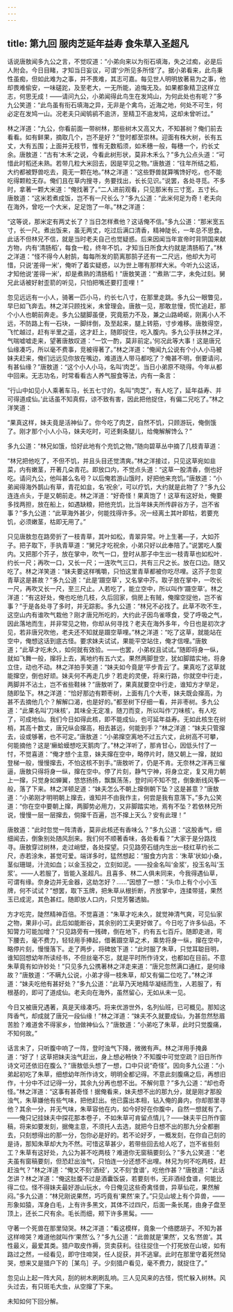 ```yaml
---
---
---
```

title: 第九回 服肉芝延年益寿 食朱草入圣超凡
---



话说唐敖闻多九公之言，不觉叹道：“小弟向来以为衔石填海，失之过痴，必是后人附会。今日目睹，才知当日妄议，可谓‘少所见多所怪’了。据小弟看来，此鸟秉性虽痴，但如此难为之事，并不畏难，其志可嘉。每见世人明明放著易为之事，他却畏难偷安，一味磋跎，及至老大，一无所能，追悔无及。如果都象精卫这样立志，何思无成！——请问九公，小弟闻得此鸟生在发鸠山，为何此处也有呢？”多九公笑道：“此鸟虽有衔石填海之异，无非是个禽鸟，近海之地，何处不可生，何必定在发鸠一山。况老夫只闻鸲鹆不逾济，至精卫不逾发鸠，这却未曾听过。”

林之洋道：“九公，你看前面一带树林，那些树木又高又大，不知甚树？俺们前去看看。如有鲜果，摘取几个，岂不是好？”登时都至崇林。迎面有株大树，长有五丈，大有五围；上面并无枝节，惟有无数稻须，如禾穗一般，每穗一个，约长丈余。唐敖道：“古有‘木禾’之说，今看此树形状，莫非木禾么？”多九公点头道：“可惜此时稻还未熟。若带几粒大米回去，因是罕见之物。”唐敖道：“往年所结之稻，大约都被野兽吃去，竟无一颗在地。”林之洋道：“这些野兽就算嘴馋好吃，也不能吃得颗粒无存。俺们且在草内搜寻，务要找出，长长见识。”说罢，各处寻觅。不多时，拿著一颗大米道：“俺找著了。”二人进前观看，只见那米有三寸宽，五寸长。唐敖道：“这米若煮成饭，岂不有一尺长么？”多九公道：“此米何足为奇！老夫向在海外，曾吃一个大米，足足饱了一年。”林之洋道：

“这等说，那米定有两丈长了？当日怎样煮他？这话俺不信。”多九公道：“那米宽五寸，长一尺。煮出饭来，虽无两丈，吃过后满口清香，精神陡长，一年总不思食。此话不但林兄不信，就是当时老夫自己也觉疑惑。后来因闻当年宣帝时背阴国来献方物，内有‘清肠稻’，每食一粒，终年不饥，才知当日所食大约就是清肠稻了。”林之洋道：“怪不得今人射鹄，每每所发的箭离那鹄子还有一二尺远，他却大为可惜，只说‘差得一米’，俺听了着实疑惑，以为世上哪有那样大米。今听九公这话，才知他说‘差得一米’，却是煮熟的清肠稻！”唐敖笑道：“‘煮熟’二字，未免过刻。舅兄此话被好射歪箭的听见，只怕把嘴还要打歪哩！”

忽见远远有一小人，骑著一匹小马，约长七八寸，在那里走跳。多九公一眼瞥见，早巳如飞奔去。林之洋只顾找米，未曾理会。唐敖一见，那敢怠慢，慌忙追赶，那个小人也朝前奔走。多九公腿脚虽便，究竟筋力不及，兼之山路崎岖，刚离小人不远，不防路上有一石块，一脚绊倒，及至起来，腿上转筋，寸步难移。唐敖得空，飞忙越过，赶有半里之遥，这才赶上，随即捉住，吃入腹内。多九公手扶林之洋，气喘嘘嘘走来，望著唐敖叹道：“一饮一酌，莫非前定。’何况此等大事！这是唐兄仙缘凑巧，所以毫不费事，竞被得著了。”林之洋道：“俺闻九公说有个小人小马被妹夫赶来，俺们远远见你放在嘴边，难道连人带马都吃了？俺甚不明，倒要请问，有甚仙缘？”唐敖道：“这个小人小马，名叫‘肉芝’。当日小弟原不晓得。今年从都中回来。无志功名，时常看看古人养气服食等法，内有一条言：

“行山中如见小人乘著车马，长五七寸的，名叫“肉芝”，有人吃了，延年益寿、并可得道成仙。’此话虽不知真假，谅不致有害，因此把他捉住，有偏二兄吃了。”林之洋笑道：

“果真这样，妹夫竟是活神仙了。你今吃了肉芝，自然不饥，只顾游玩，俺倒饿了。刚才那个小人小马，妹夫吃时，可还剩条腿儿，给俺解解馋么？”

多九公道：“林兄如饿，恰好此地有个充饥之物，”随向碧草丛中摘了几枝青草道：

“林兄把他吃了，不但不饥，并且头目还觉清爽。”林之洋接过，只见这草宛如韭菜，内有嫩茎，开著几朵青花。即放口内，不觉点头道：“这草一股清香，倒也好吃。请问九公，他叫甚么名号？以后俺若游山饿时，好把他来充饥。”唐敖道：“小弟闻得海外鹊山有草，青花如韭，名‘祝余’，可以疗饥，大约就是此物了？”多九公连连点头，于是又朝前走。林之洋道：“好奇怪！果真饱了！这草有这好处，俺要多找两担，放在船上，如遇缺粮，把他充饥，比当年妹夫所传辟谷方子，岂不省事？”多九公道：“此草海外甚少，何能找得许多。况一经离土其叶即枯，若要充饥，必须嫩茎，枯即无用了。”

只见唐敖忽在路旁折了一枝青草，其叶如松，青翠异常。叶上生著—子，大如芥子。把子取下，手执青草道：“舅兄才吃祝余，小弟只好以此奉陪了。”说罢吃人腹内。又把那个芥子，放在掌中，吹气一口，登时从那子中生出一枝青草也如松叶．约长一尺；再吹一口，又长一尺；一连吹气三口，共有三尺之长。放在口边。随又吃了。林之洋笑道：“妹夫要这样嘴嚼，只怕这里青草都被你吃尽哩。这芥子忽变青草这是甚故？”多九公道：“此是‘蹑空草’，又名掌中芥。取子放在掌中，一吹长一尺，再吹又长一尺，至三尺止。人若吃了，能立空中，所以叫作‘蹑空草’。林之洋道：“有这好处，俺也吃他几枝，久后回家，倘房上有贼，俺撺空捉他，岂不省事？”于是各处寻了多时，并无踪影。多九公道：“林兄不必找了。此草不吹不生，这空山内有谁吹气栽他？刚才唐兄所吃的，大约此子因鸟雀啄食，受了呼吸之气，因此落地而生，并非常见之物，你却从何寻找？老夫在海外多年，今日也是初次才见，若非唐兄吹他，老夫还不知就是蹑空草哩。”林之洋道：“吃了这草，就能站在空中，俺想这话到底古怪。要求妹夫试试，果能平空站住，俺才信哩。”唐敖道；“此草才吃未久，如何就有效验。——也罢，小弟权且试试。”随即将身一纵，就如飞舞一般，撺将上去，离地约有五六丈。果然两脚登空，犹如脚踏实地，将身立住，动也不动。林之洋拍手笑道：“妹夫如今竟是‘平步青云’了。果真吃了这草就能撺空，倒也好顽。妹夫何不再走几步？若走的灵便，将来行路，你就空中行走，两脚并不沾土，岂不省些鞋袜？”唐敖听了，果真就要空中行走，谁知方才举足，随即坠下。林之洋道：“恰好那边有颗枣树，上面有几个大枣，妹夫既会撺高，为甚不去摘他几个？解解口渴，也是好的。”都至树下仔细一看，并非枣树。多九公道：“此果名叫‘刀味核’，其味全无定准，随刀而变，所以叫作‘刀味核’。有人吃了，可成地仙。我们今日如得此核，即不能成仙，也可延年益寿。无如此核生在树梢，其高十数丈，唐兄纵会撺高，相去甚远，何能到手？”林之洋道：“妹夫只管撺去，设或够著，也不可定。”唐敖道：“小弟撺空离地不过五六丈，此树高不可攀，何能摘他？这是‘癞蛤蟆想吃天鹅肉’了。”林之洋听了，那肯甘心，因低头忖了一忖，不觉喜道：“俺才想个主意，妹夫撺在空中，略停片时，随又朝上一撺，就如登梯一般，慢慢撺去，不怕这核不到手。”唐敖听了，仍是不肯。无奈林之洋再三催逼，唐敖只得将身一纵，撺在空中。停了片刻，静气宁神，将身立定，复又用力朝上一撺，只觉身如蝉翼，悠悠扬扬，飘飘荡荡，登时间不知不觉，倒象断线风筝一般，落了下来。林之洋顿足道：“妹夫怎么不朝上撺倒朝下坠？这是甚意？”唐敖道：“小弟刚才明明朝上撺去，谁知并不由我作主，何尝是我有意落下。”多九公笑道：“你在空中要朝上撺，两脚势必用力，又非脚踏实地，焉有不坠？若依林兄所说，慢慢一层一层撺去，倘撺千百遍，岂不撺上天么？安有此理！”

唐敖道：“此时忽觉一阵清香，莫非此核还有香味么？”多九公道：“这股香气，细细闻去，倒象别处随风刮来。我们何不顺著香味，各处看看？”大家于是分路找寻。唐敖穿过树林，走过峭壁，各处探望。只见路旁石缝内生出一枝红草约长二尺，赤若涂朱，甚觉可爱。端详多时，猛然想起：“服食方内言：‘朱草’状如小桑，茎似珊瑚，汁流如血；以金玉投之，立刻如泥。——投金名叫‘金浆’，投玉名叫‘玉浆’。——人若服了，皆能入圣超凡。且喜多、林二人俱未同来，今我得遇仙草，可谓有缘。奈身边并无金器，这劫怎好？……”因想了一想：“头巾上有个小小玉牌，何不试试？”想罢，取下玉牌，把朱草从根折断，齐放掌中，连揉带搓，果然玉已成泥，其色甚红。随即放人口内，只觉芳馨透脑。

方才吃完，陡然精神百倍。不觉喜道：“朱草才吃未久，就觉神清气爽，可见仙家之物，果非小可。此后如能断谷，其余别的工夫更好做了。今日吃了许多仙品，不知膂力可能加增？”只见路旁有一残碑，倒在地下，约有五七百斤。随即走进，弯下腰去，毫不费力，轻轻用手捧起，借著蹑空草之术，乘势将身一纵，撺在空中，略停片刻，慢慢落下。走了两步，将碑放下道：“此时服了朱草，只觉耳聪目明，谁知回想幼年所读经书，不但丝毫不忘，就是平时所作诗文，也都如在目前。不意朱草竟有如许妙处！”只见多九公携著林之洋走来道：“唐兄忽然满口通红，是何缘故？”唐敖道：“不瞒九公说，小弟才得一枝朱草，却又有偏二位吃了。”林之洋道：“妹夫吃他有甚好处？”多九公道：“此草乃天地精华凝结而生，人若服了，有根基的，即可了道成仙。老夫向在海外，虽然留心，无如从未一见。

今日又被唐兄遇著，真是天缘凑巧。将来优游世外，名列仙班，已可概见。那知这阵香气，却成就了唐兄一段仙缘！”林之洋道：“妹夫不久就要成仙，为甚忽然愁眉苦脸？难道舍不得家乡，怕做神仙么？”唐敖道：“小弟吃了朱草，此时只觉腹痛，不知何故。”

话言未了，只听腹中响了一阵，登时浊气下降，微微有声。林之洋用手掩鼻道：“好了！这草把妹夫浊气赶出，身上想必畅快？不知腹中可觉空疏？旧日所作诗文可还依旧在腹么？”唐敖低头想了一想，口中只说“奇怪”。因向多九公道：“小弟起初吃了朱草，细想幼年所作诗文，明明全都记得。不意此刻腹痛之后，再想旧作，十分中不过记得一分，其余九分再也想不出。不解何意？”多九公道：“却也奇怪。”林之洋道：“这事有甚奇怪！据俺看来，妹夫想不出的那九分，就是刚才那股浊气，朱草嫌他有些气味，把他赶出。他已露出本相，钻入俺的鼻内，你却那里寻他？其余一分，并无气味，朱草容他在内，如今好好在你腹中，自然一想就有了。——俺只记挂妹夫中探花那本卷子，不如朱草可肯留点情儿？——妹夫平日所作窗稿，将来如要发刻，据俺主意，不须托人去选，就把今日想不出的那九分全都删去，只刻想得出的那一分，包你必是好的。若不论好歹，一概发刻，在你自己刻的是诗，那知朱草却大为不然。可惜这草甚少，若带些回去给人吃了，岂不省些刻工？朱草有这好处，九公为甚不吃两枝？难道你无窗稿要刻么？”多九公笑道：“老夫虽有窗稿要刻，但恐赶出浊气，只怕连一分还想不出哩。林兄为何不吃两枝，赶赶浊气？”林之洋道：“俺又不刻‘酒经’，又不刻‘食谱’，吃他作甚？”唐敖道：“此话怎讲？林之洋道：“俺这肚腹不过是酒囊饭袋，若要刻书，无非酒经食谱，何能比得二位。怪不得妹夫最好游山玩水，今日俺见这些奇禽怪兽，异草仙花，果然解闷。”多九公道：“林兄刚说果然，巧巧竟有‘果然’来了。”只见山坡上有个异兽，——形象如猿，浑身白毛，上有许多黑文，其体不过四尺，后面一条长尾，由身子盘至顶上，还长二尺有余。毛长而细，颊下许多黑髯。——

守著一个死兽在那里恸哭。林之洋道：“看这模样，竟象一个络腮胡子。不知为甚这样啼哭？难道他就叫作‘果然’么？”多九公道：“此兽就是‘果然’，又名‘然兽’。其性最义，最爱其类。猎户取皮作褥，货卖获利。往往捉住一个打死放在山坡，如有路过之然，一经看见，即守住啼哭，任人捉获，并不逃窜。此时在那里守着死然恸哭，想来又是猎户下的［某鸟］子。少刻猎户看见，毫不费力，就捉住了。”

忽见山上起一阵大风，刮的树木刷刷乱响。三人见风来的古怪，慌忙躲入树林。风头过去，有只斑毛大虫，从空撺了下来。

未知如何下回分解。